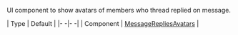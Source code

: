 UI component to show avatars of members who thread replied on message. 

| Type | Default |
|- -|- -|
| Component | [MessageRepliesAvatars](/reactnative/ui-components/message-replies-avatars) |

